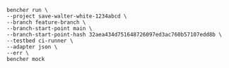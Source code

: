 ```
bencher run \
--project save-walter-white-1234abcd \
--branch feature-branch \
--branch-start-point main \
--branch-start-point-hash 32aea434d751648726097ed3ac760b57107edd8b \
--testbed ci-runner \
--adapter json \
--err \
bencher mock
```
